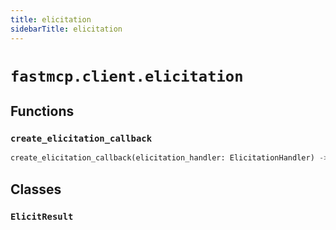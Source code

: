```yaml
---
title: elicitation
sidebarTitle: elicitation
---
```


# `fastmcp.client.elicitation`

## Functions

### `create_elicitation_callback` <sup><a href="https://github.com/sasigit7/fastmcp/blob/main/src/fastmcp/client/elicitation.py#L36" target="_blank"><Icon icon="github" style="width: 14px; height: 14px;" /></a></sup>

```python
create_elicitation_callback(elicitation_handler: ElicitationHandler) -> ElicitationFnT
```

## Classes

### `ElicitResult` <sup><a href="https://github.com/sasigit7/fastmcp/blob/main/src/fastmcp/client/elicitation.py#L21" target="_blank"><Icon icon="github" style="width: 14px; height: 14px;" /></a></sup>
